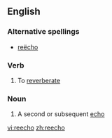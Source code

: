 ==English==

===Alternative spellings===
*[[reëcho]]

===Verb===
{{en-verb}}

# To [[reverberate]]

===Noun===
{{en-noun}}

# A second or subsequent [[echo]]

[[vi:reecho]]
[[zh:reecho]]